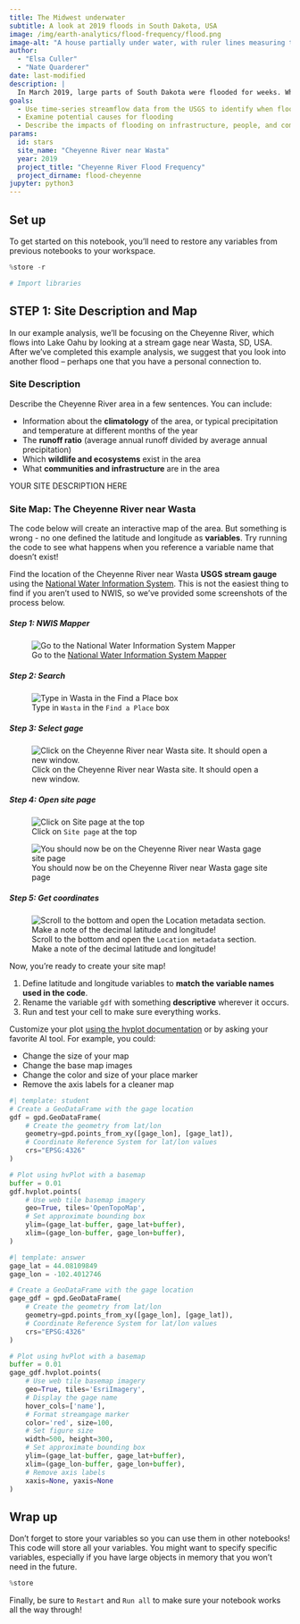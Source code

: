 ```yaml
---
title: The Midwest underwater
subtitle: A look at 2019 floods in South Dakota, USA
image: /img/earth-analytics/flood-frequency/flood.png
image-alt: "A house partially under water, with ruler lines measuring the height"
author: 
  - "Elsa Culler"
  - "Nate Quarderer"
date: last-modified
description: |
  In March 2019, large parts of South Dakota were flooded for weeks. What happened to cause this flooding? What were the impacts on local communities? We will use environmental data to determine where and when flooding happened and how long it lasted. Then, we'll use that same data to put the floods in context historically and discuss how to plan for future disasters.
goals:
  - Use time-series streamflow data from the USGS to identify when flooding occurred
  - Examine potential causes for flooding
  - Describe the impacts of flooding on infrastructure, people, and communities
params:
  id: stars
  site_name: "Cheyenne River near Wasta"
  year: 2019
  project_title: "Cheyenne River Flood Frequency"
  project_dirname: flood-cheyenne
jupyter: python3
---
```



## Set up

To get started on this notebook, you'll need to restore any variables from previous notebooks to your workspace.

```python
%store -r

# Import libraries
```

## STEP 1: Site Description and Map

In our example analysis, we'll be focusing on the Cheyenne River, which flows into Lake Oahu by looking at a stream gage near Wasta, SD, USA. After we've completed this example analysis, we suggest that you look into another flood -- perhaps one that you have a personal connection to.


### Site Description

::: {.callout-task}
Describe the Cheyenne River area in a few sentences. You can include:

  * Information about the **climatology** of the area, or typical 
  precipitation and temperature at different months of the year
  * The **runoff ratio** (average annual runoff divided by average 
  annual precipitation)
  * Which **wildlife and ecosystems** exist in the area
  * What **communities and infrastructure** are in the area

:::

::: {.content-visible when-format="ipynb"}
::: {.cell .markdown}
YOUR SITE DESCRIPTION HERE
:::
:::

### Site Map: The Cheyenne River near Wasta

The code below will create an interactive map of the area. But something is wrong - no one defined the latitude and longitude as **variables**. Try running the code to see what happens when you reference a variable name that doesn't exist!

::: {.callout-task}
Find the location of the Cheyenne River near Wasta **USGS stream gauge** using the [National Water Information System](https://waterdata.usgs.gov/nwis?). This is not the easiest thing to find if you aren't used to NWIS, so we've provided some screenshots of the process below.
:::

##### Step 1: NWIS Mapper

![Go to the [National Water Information System Mapper](https://dashboard.waterdata.usgs.gov/app/nwd/en/)](/img/earth-analytics/flood-frequency/nwis-screenshots/01-nwis-dash.png)

##### Step 2: Search
![Type in `Wasta` in the `Find a Place` box](/img/earth-analytics/flood-frequency/nwis-screenshots/02-place-search.png)

##### Step 3: Select gage

![Click on the Cheyenne River near Wasta site. It should open a new window.](/img/earth-analytics/flood-frequency/nwis-screenshots/03-open-gage.png)

##### Step 4: Open site page
![Click on `Site page` at the top](/img/earth-analytics/flood-frequency/nwis-screenshots/04-open-site-info.png)

![You should now be on the Cheyenne River near Wasta gage site page](/img/earth-analytics/flood-frequency/nwis-screenshots/05-site-info.png)

##### Step 5: Get coordinates

![Scroll to the bottom and open the `Location metadata` section. Make a note of the decimal latitude and longitude!](/img/earth-analytics/flood-frequency/nwis-screenshots/06-get-latlon.png)

::: {.callout-task}
Now, you're ready to create your site map!

  1. Define latitude and longitude variables to **match the variable names used in the code**.
  2. Rename the variable `gdf` with something **descriptive** wherever it occurs.
  3. Run and test your cell to make sure everything works.

:::

::: {.callout-extra}
Customize your plot [using the hvplot documentation](https://hvplot.holoviz.org/index.html) or by asking your favorite AI tool. For example, you could:

  * Change the size of your map
  * Change the base map images
  * Change the color and size of your place marker
  * Remove the axis labels for a cleaner map
  
:::

```python
#| template: student
# Create a GeoDataFrame with the gage location
gdf = gpd.GeoDataFrame(
    # Create the geometry from lat/lon
    geometry=gpd.points_from_xy([gage_lon], [gage_lat]),
    # Coordinate Reference System for lat/lon values
    crs="EPSG:4326"
)

# Plot using hvPlot with a basemap
buffer = 0.01
gdf.hvplot.points(
    # Use web tile basemap imagery
    geo=True, tiles='OpenTopoMap', 
    # Set approximate bounding box
    ylim=(gage_lat-buffer, gage_lat+buffer),
    xlim=(gage_lon-buffer, gage_lon+buffer),
)
```

::: {.content-visible when-format="html"}
```python
#| template: answer
gage_lat = 44.08109849 
gage_lon = -102.4012746

# Create a GeoDataFrame with the gage location
gage_gdf = gpd.GeoDataFrame(
    # Create the geometry from lat/lon
    geometry=gpd.points_from_xy([gage_lon], [gage_lat]),
    # Coordinate Reference System for lat/lon values
    crs="EPSG:4326"
)

# Plot using hvPlot with a basemap
buffer = 0.01
gage_gdf.hvplot.points(
    # Use web tile basemap imagery
    geo=True, tiles='EsriImagery', 
    # Display the gage name
    hover_cols=['name'],
    # Format streamgage marker
    color='red', size=100,
    # Set figure size
    width=500, height=300,
    # Set approximate bounding box
    ylim=(gage_lat-buffer, gage_lat+buffer),
    xlim=(gage_lon-buffer, gage_lon+buffer),
    # Remove axis labels
    xaxis=None, yaxis=None
)
```
:::

## Wrap up

Don't forget to store your variables so you can use them in other notebooks! This code will store all your variables. You might want to specify specific variables, especially if you have large objects in memory that you won't need in the future.

```python
%store
```

Finally, be sure to `Restart` and `Run all` to make sure your notebook works all the way through!
